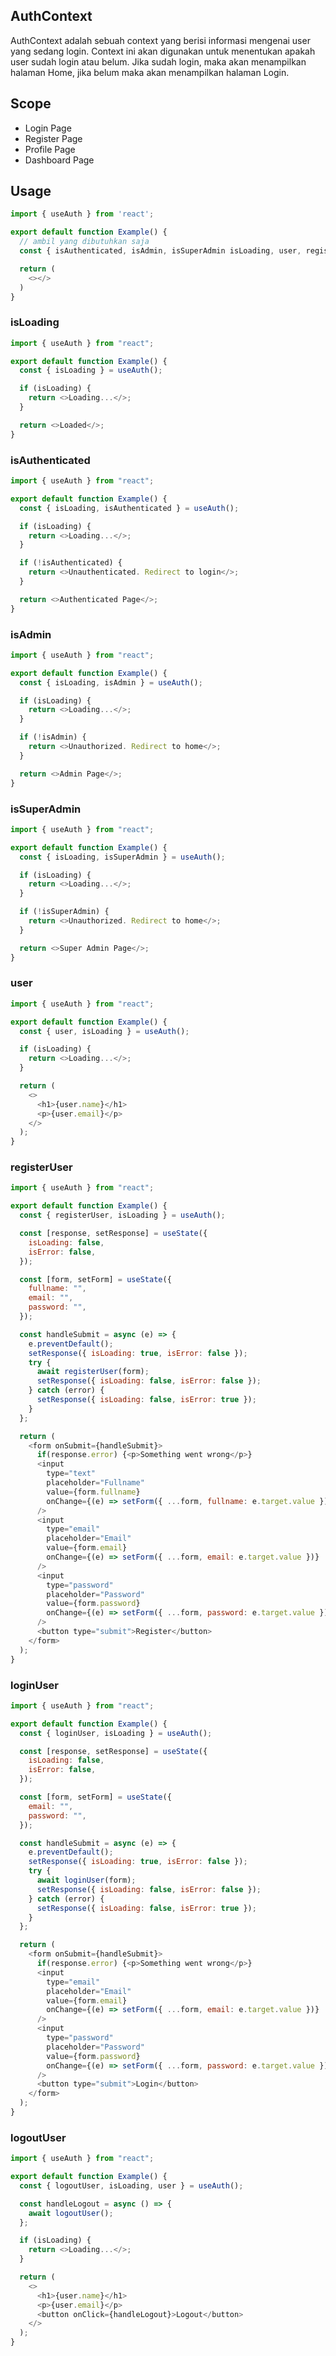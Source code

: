 ## AuthContext

AuthContext adalah sebuah context yang berisi informasi mengenai user yang sedang login. Context ini akan digunakan untuk menentukan apakah user sudah login atau belum. Jika sudah login, maka akan menampilkan halaman Home, jika belum maka akan menampilkan halaman Login.

## Scope

- Login Page
- Register Page
- Profile Page
- Dashboard Page

## Usage

```javascript
import { useAuth } from 'react';

export default function Example() {
  // ambil yang dibutuhkan saja
  const { isAuthenticated, isAdmin, isSuperAdmin isLoading, user, registerUser, loginUser, logoutUser, } = useAuth();

  return (
    <></>
  )
}
```

### isLoading

```javascript filename="Example isLoading"
import { useAuth } from "react";

export default function Example() {
  const { isLoading } = useAuth();

  if (isLoading) {
    return <>Loading...</>;
  }

  return <>Loaded</>;
}
```

### isAuthenticated

```javascript filename="Example isAuthenticated"
import { useAuth } from "react";

export default function Example() {
  const { isLoading, isAuthenticated } = useAuth();

  if (isLoading) {
    return <>Loading...</>;
  }

  if (!isAuthenticated) {
    return <>Unauthenticated. Redirect to login</>;
  }

  return <>Authenticated Page</>;
}
```

### isAdmin

```javascript filename="Example isAdmin"
import { useAuth } from "react";

export default function Example() {
  const { isLoading, isAdmin } = useAuth();

  if (isLoading) {
    return <>Loading...</>;
  }

  if (!isAdmin) {
    return <>Unauthorized. Redirect to home</>;
  }

  return <>Admin Page</>;
}
```

### isSuperAdmin

```javascript filename="Example isSuperAdmin"
import { useAuth } from "react";

export default function Example() {
  const { isLoading, isSuperAdmin } = useAuth();

  if (isLoading) {
    return <>Loading...</>;
  }

  if (!isSuperAdmin) {
    return <>Unauthorized. Redirect to home</>;
  }

  return <>Super Admin Page</>;
}
```

### user

```javascript filename="Example user"
import { useAuth } from "react";

export default function Example() {
  const { user, isLoading } = useAuth();

  if (isLoading) {
    return <>Loading...</>;
  }

  return (
    <>
      <h1>{user.name}</h1>
      <p>{user.email}</p>
    </>
  );
}
```

### registerUser

```javascript filename="Example registerUser"
import { useAuth } from "react";

export default function Example() {
  const { registerUser, isLoading } = useAuth();

  const [response, setResponse] = useState({
    isLoading: false,
    isError: false,
  });

  const [form, setForm] = useState({
    fullname: "",
    email: "",
    password: "",
  });

  const handleSubmit = async (e) => {
    e.preventDefault();
    setResponse({ isLoading: true, isError: false });
    try {
      await registerUser(form);
      setResponse({ isLoading: false, isError: false });
    } catch (error) {
      setResponse({ isLoading: false, isError: true });
    }
  };

  return (
    <form onSubmit={handleSubmit}>
      if(response.error) {<p>Something went wrong</p>}
      <input
        type="text"
        placeholder="Fullname"
        value={form.fullname}
        onChange={(e) => setForm({ ...form, fullname: e.target.value })}
      />
      <input
        type="email"
        placeholder="Email"
        value={form.email}
        onChange={(e) => setForm({ ...form, email: e.target.value })}
      />
      <input
        type="password"
        placeholder="Password"
        value={form.password}
        onChange={(e) => setForm({ ...form, password: e.target.value })}
      />
      <button type="submit">Register</button>
    </form>
  );
}
```

### loginUser

```javascript filename="Example loginUser"
import { useAuth } from "react";

export default function Example() {
  const { loginUser, isLoading } = useAuth();

  const [response, setResponse] = useState({
    isLoading: false,
    isError: false,
  });

  const [form, setForm] = useState({
    email: "",
    password: "",
  });

  const handleSubmit = async (e) => {
    e.preventDefault();
    setResponse({ isLoading: true, isError: false });
    try {
      await loginUser(form);
      setResponse({ isLoading: false, isError: false });
    } catch (error) {
      setResponse({ isLoading: false, isError: true });
    }
  };

  return (
    <form onSubmit={handleSubmit}>
      if(response.error) {<p>Something went wrong</p>}
      <input
        type="email"
        placeholder="Email"
        value={form.email}
        onChange={(e) => setForm({ ...form, email: e.target.value })}
      />
      <input
        type="password"
        placeholder="Password"
        value={form.password}
        onChange={(e) => setForm({ ...form, password: e.target.value })}
      />
      <button type="submit">Login</button>
    </form>
  );
}
```

### logoutUser

```javascript filename="Example logoutUser"
import { useAuth } from "react";

export default function Example() {
  const { logoutUser, isLoading, user } = useAuth();

  const handleLogout = async () => {
    await logoutUser();
  };

  if (isLoading) {
    return <>Loading...</>;
  }

  return (
    <>
      <h1>{user.name}</h1>
      <p>{user.email}</p>
      <button onClick={handleLogout}>Logout</button>
    </>
  );
}
```
